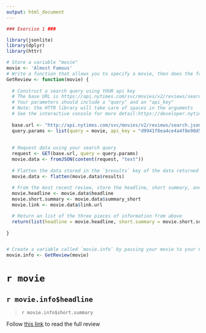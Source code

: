 ```yaml
---
output: html_document
---
```


```r
### Exercise 1 ###

library(jsonlite)
library(dplyr)
library(httr)

# Store a variable "movie"
movie <- 'Almost Famous'
# Write a function that allows you to specify a movie, then does the following:
GetReview <- function(movie) {
  
  # Construct a search query using YOUR api key
  # The base URL is https://api.nytimes.com/svc/movies/v2/reviews/search.json?
  # Your parameters should include a "query" and an "api_key"
  # Note: the HTTR library will take care of spaces in the arguments
  # See the interactive console for more detail:https://developer.nytimes.com/movie_reviews_v2.json#/Console/GET/reviews/search.json
  
  base.url <- "http://api.nytimes.com/svc/movies/v2/reviews/search.json?"
  query.params <- list(query = movie, api_key = "d9941f8ea4ce4a4f8e90d5fd30aa729d")
  
  
  # Request data using your search query
  request <- GET(base.url, query = query.params)
  movie.data <- fromJSON(content(request, "text"))
  
  # Flatten the data stored in the `$results` key of the data returned to you
  movie.data <- flatten(movie.data$results)
  
  # From the most recent review, store the headline, short summary, and link to full article each in their own variables
  movie.headline <- movie.data$headline
  movie.short.summary <- movie.data$summary_short
  movie.link <- movie.data$link.url

  # Return an list of the three pieces of information from above
  return(list(headline = movie.headline, short.summary = movie.short.summary, link = movie.link))
  
}


# Create a variable called `movie.info` by passing your movie to your GetReview function
movie.info <- GetReview(movie)

```

# `r movie`

## `r movie.info$headline`

> `r movie.info$short.summary`

Follow [this link](`r movie.info$link`) to read the full review
